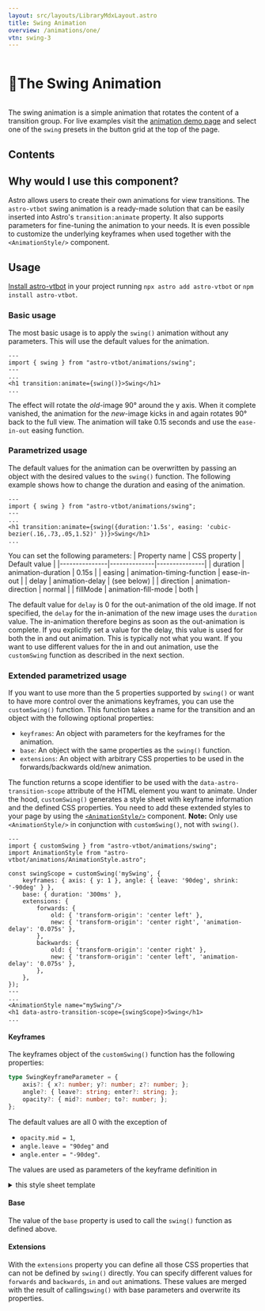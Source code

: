 ```yaml
---
layout: src/layouts/LibraryMdxLayout.astro
title: Swing Animation
overview: /animations/one/
vtn: swing-3
---
```



<h1 style="display: inline-block; view-transition-name: swing-1"><span style="display:inline-block; view-transition-name:swing-2">🎷</span>The Swing Animation</h1>

The swing animation is a simple animation that rotates the content of a transition group. For live examples visit the [animation demo page](/animations/one/) and select one of the `swing` presets in the button grid at the top of the page.

## Contents

## Why would I use this component?

Astro allows users to create their own animations for view transitions. The `astro-vtbot` swing animation is a ready-made solution that can be easily inserted into Astro's `transition:animate` property. It also supports parameters for fine-tuning the animation to your needs. It is even possible to customize the underlying keyframes when used together with the `<AnimationStyle/>` component.

## Usage

[Install astro-vtbot](../Installation/) in your project running `npx astro add astro-vtbot` or `npm install astro-vtbot`.

### Basic usage

The most basic usage is to apply the `swing()` animation without any parameters. This will use the default values for the animation.

```astro title="MyComponent.astro"
---
import { swing } from "astro-vtbot/animations/swing";
---
...
<h1 transition:animate={swing()}>Swing</h1>
...
```
The effect will rotate the *old*-image 90° around the y axis. When it complete vanished, the animation for the *new*-image kicks in and again rotates 90° back to the full view. The animation will take 0.15 seconds and use the `ease-in-out` easing function.

### Parametrized usage

The default values for the animation can be overwritten by passing an object with the desired values to the `swing()` function. The following example shows how to change the duration and easing of the animation.

```astro title="MyComponent.astro"
---
import { swing } from "astro-vtbot/animations/swing";
---
...
<h1 transition:animate={swing({duration:'1.5s', easing: 'cubic-bezier(.16,.73,.05,1.52)' })}>Swing</h1>
...
```
You can set the following parameters:
| Property name | CSS property | Default value |
|---------------|--------------|---------------|
| duration      | animation-duration | 0.15s |
| easing        | animation-timing-function | ease-in-out |
| delay					| animation-delay | (see below) |
| direction     | animation-direction | normal |
| fillMode			| animation-fill-mode | both |

The default value for `delay` is 0 for the out-animation of the old image. If not specified, the `delay` for the in-animation of the new image uses the `duration` value.  The in-animation therefore begins as soon as the out-animation is complete. If you explicitly set a value for the delay, this value is used for both the in and out animation. This is typically not what you want. If you want to use different values for the in and out animation, use the `customSwing` function as described in the next section.

###  Extended parametrized usage

If you want to use more than the 5 properties supported by `swing()` or want to have more control over the animations keyframes, you can use the `customSwing()` function. This function takes a name for the transition and an object with the following optional properties:
* `keyframes`: An object with parameters for the keyframes for the animation.
* `base`: An object with the same properties as the `swing()` function.
* `extensions`: An object with arbitrary CSS properties to be used in the forwards/backwards old/new animation.

The function returns a scope identifier to be used with the `data-astro-transition-scope` attribute of the HTML element you want to animate. Under the hood, `customSwing()` generates a style sheet with keyframe information and the defined CSS properties. You  need to add these extended styles to your page by using the [`<AnimationStyle/>`](../AnimationStyle/) component. **Note:** Only use `<AnimationStyle/>` in conjunction with `customSwing()`, not with `swing()`.

```astro title="MyComponent.astro"
---
import { customSwing } from "astro-vtbot/animations/swing";
import AnimationStyle from "astro-vtbot/animations/AnimationStyle.astro";

const swingScope = customSwing('mySwing', {
	keyframes: { axis: { y: 1 }, angle: { leave: '90deg', shrink: '-90deg' } },
	base: { duration: '300ms' },
	extensions: {
		forwards: {
			old: { 'transform-origin': 'center left' },
			new: { 'transform-origin': 'center right', 'animation-delay': '0.075s' },
		},
		backwards: {
			old: { 'transform-origin': 'center right' },
			new: { 'transform-origin': 'center left', 'animation-delay': '0.075s' },
		},
	},
});
---
...
<AnimationStyle name="mySwing"/>
<h1 data-astro-transition-scope={swingScope}>Swing</h1>
...
```
#### Keyframes

The keyframes object of the `customSwing()` function has the following properties:

```typescript
type SwingKeyframeParameter = {
	axis?: { x?: number; y?: number; z?: number; };
	angle?: { leave?: string; enter?: string; };
	opacity?: { mid?: number; to?: number; };
};
```
The default values are all 0 with the exception of
* `opacity.mid = 1`,
* `angle.leave = "90deg"` and
* `angle.enter = "-90deg"`.

The values are used as parameters of the keyframe definition in
<details>
<summary>this style sheet template</summary>
```css title="Swing.css.template" {"❗":53-55}
	@keyframes ${keyframeNamePrefix}FwdSwingOut {
		from {
			transform: rotate3d(${x}, ${y}, ${z}, 0);
			opacity: 1;
		}
		50% {
			opacity: ${midOpacity};
		}
		to {
			transform: rotate3d(${x}, ${y}, ${z}, ${leaveAngle});
			opacity: ${toOpacity};
		}
	}
	@keyframes ${keyframeNamePrefix}FwdSwingIn {
		from {
			transform: rotate3d(${x}, ${y}, ${z}, ${enterAngle});
			opacity: ${toOpacity};
		}
		50% {
			opacity: ${midOpacity};
		}
		to {
			transform: rotate3d(${x}, ${y}, ${z}, 0);
			opacity: 1;
		}
	}
	@keyframes ${keyframeNamePrefix}BwdSwingOut {
		from {
			transform: rotate3d(${x}, ${y}, ${z}, 0);
			opacity: 1;
		}
		50% {
			opacity: ${midOpacity};
		}
		to {
			transform: rotate3d(${x}, ${y}, ${z}, ${enterAngle});
			opacity: ${toOpacity};
		}
	}
	@keyframes ${keyframeNamePrefix}BwdSwingIn {
		from {
			transform: rotate3d(${x}, ${y}, ${z}, ${leaveAngle});
			opacity: ${toOpacity};
		}
		50% {
			opacity: ${midOpacity};
		}
		to {
			transform: rotate3d(${x}, ${y}, ${z}, 0);
			opacity: 1;
		}
	}
	::view-transition-image-pair(*) {
		perspective: 50cm;
	}
```
</details>

<Perspective />

#### Base

The value of the `base` property is used to call the `swing()` function as defined above.

#### Extensions

With the `extensions` property you can define all those CSS properties that can not be defined by `swing()` directly. You can specify different values for `forwards` and `backwards`, `in` and `out` animations. These values are merged with the result of calling`swing()` with base parameters and overwrite its properties.
